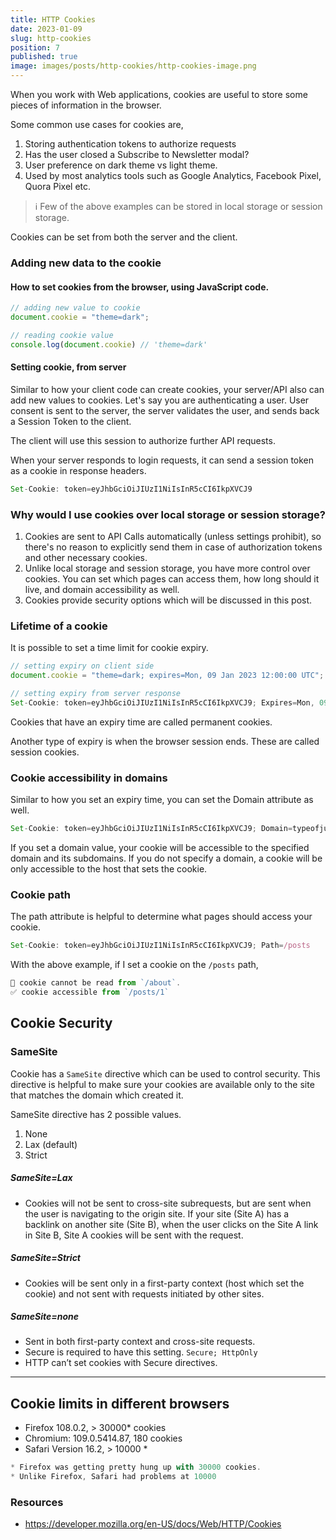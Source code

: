 ```yaml
---
title: HTTP Cookies
date: 2023-01-09
slug: http-cookies
position: 7
published: true
image: images/posts/http-cookies/http-cookies-image.png
---
```

When you work with Web applications, cookies are useful to store some pieces of information in the browser. 

Some common use cases for cookies are, 
1. Storing authentication tokens to authorize requests
2. Has the user closed a Subscribe to Newsletter modal?
3. User preference on dark theme vs light theme.
4. Used by most analytics tools such as Google Analytics, Facebook Pixel, Quora Pixel etc.

> ℹ️    Few of the above examples can be stored in local storage or session storage. 

Cookies can be set from both the server and the client. 

### Adding new data to the cookie

#### How to set cookies from the browser, using JavaScript code. 

```js
// adding new value to cookie
document.cookie = "theme=dark";

// reading cookie value
console.log(document.cookie) // 'theme=dark'
```

#### Setting cookie, from server
Similar to how your client code can create cookies, your server/API also can add new values to cookies. 
Let's say you are authenticating a user. User consent is sent to the server, the server validates the user, and sends back a Session Token to the client. 

The client will use this session to authorize further API requests. 

When your server responds to login requests, it can send a session token as a cookie in response headers. 

```js
Set-Cookie: token=eyJhbGciOiJIUzI1NiIsInR5cCI6IkpXVCJ9
```

### Why would I use cookies over local storage or session storage? 
1. Cookies are sent to API Calls automatically (unless settings prohibit), so there's no reason to explicitly send them in case of authorization tokens and other necessary cookies. 
2. Unlike local storage and session storage, you have more control over cookies. You can set which pages can access them, how long should it live, and domain accessibility as well. 
3. Cookies provide security options which will be discussed in this post. 

### Lifetime of a cookie

It is possible to set a time limit for cookie expiry. 

```js
// setting expiry on client side
document.cookie = "theme=dark; expires=Mon, 09 Jan 2023 12:00:00 UTC";

// setting expiry from server response
Set-Cookie: token=eyJhbGciOiJIUzI1NiIsInR5cCI6IkpXVCJ9; Expires=Mon, 09 Jan 2023 12:00:00 UTC;
```
Cookies that have an expiry time are called permanent cookies.

Another type of expiry is when the browser session ends. These are called session cookies. 

### Cookie accessibility in domains

Similar to how you set an expiry time, you can set the Domain attribute as well. 
```js
Set-Cookie: token=eyJhbGciOiJIUzI1NiIsInR5cCI6IkpXVCJ9; Domain=typeofjust.in
```
If you set a domain value, your cookie will be accessible to the specified domain and its subdomains. If you do not specify a domain, a cookie will be only accessible to the host that sets the cookie. 

### Cookie path

The path attribute is helpful to determine what pages should access your cookie. 
```js
Set-Cookie: token=eyJhbGciOiJIUzI1NiIsInR5cCI6IkpXVCJ9; Path=/posts
```
With the above example, if I set a cookie on the `/posts` path, 
```js
🚫 cookie cannot be read from `/about`.
✅ cookie accessible from `/posts/1`
```

## Cookie Security

### SameSite

Cookie has a `SameSite` directive which can be used to control security. This directive is helpful to make sure your cookies are available only to the site that matches the domain which created it.

SameSite directive has 2 possible values. 
1. None
2. Lax (default)
3. Strict

##### SameSite=Lax
- Cookies will not be sent to cross-site subrequests, but are sent when the user is navigating to the origin site. If your site (Site A) has a backlink on another site (Site B), when the user clicks on the Site A link in Site B, Site A cookies will be sent with the request. 

##### SameSite=Strict
- Cookies will be sent only in a first-party context (host which set the cookie) and not sent with requests initiated by other sites. 

##### SameSite=none
- Sent in both first-party context and cross-site requests. 
- Secure is required to have this setting. `Secure; HttpOnly`
- HTTP can’t set cookies with Secure directives. 

---


## Cookie limits in different browsers

- Firefox 108.0.2, > 30000* cookies
- Chromium: 109.0.5414.87, 180 cookies
- Safari Version 16.2, > 10000 *

```js 
* Firefox was getting pretty hung up with 30000 cookies.
* Unlike Firefox, Safari had problems at 10000
```

### Resources

- https://developer.mozilla.org/en-US/docs/Web/HTTP/Cookies